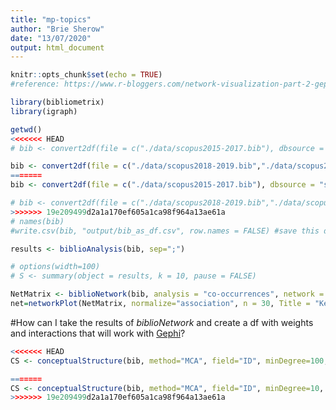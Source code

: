 ```yaml
---
title: "mp-topics"
author: "Brie Sherow"
date: "13/07/2020"
output: html_document
---
```


```r
knitr::opts_chunk$set(echo = TRUE)
#reference: https://www.r-bloggers.com/network-visualization-part-2-gephi/
```

```r
library(bibliometrix)
library(igraph)

```


```r
getwd()
<<<<<<< HEAD
# bib <- convert2df(file = c("./data/scopus2015-2017.bib"), dbsource = "scopus", format = "bibtex") # Convert to a bibliometric data frame

bib <- convert2df(file = c("./data/scopus2018-2019.bib","./data/scopus2015-2017.bib", "./data/scopus2011-2014.bib","./data/scopus2006-2010.bib", "./data/scopus1999-2005.bib","./data/scopus1970-1998.bib"), dbsource = "scopus", format = "bibtex") # Convert to a bibliometric data frame
=======
bib <- convert2df(file = c("./data/scopus2015-2017.bib"), dbsource = "scopus", format = "bibtex") # Convert to a bibliometric data frame

# bib <- convert2df(file = c("./data/scopus2018-2019.bib","./data/scopus2015-2017.bib", "./data/scopus2011-2014.bib","./data/scopus2006-2010.bib", "./data/scopus1999-2005.bib","./data/scopus1970-1998.bib"), dbsource = "scopus", format = "bibtex") # Convert to a bibliometric data frame
>>>>>>> 19e209499d2a1a170ef605a1ca98f964a13ae61a
# names(bib)
#write.csv(bib, "output/bib_as_df.csv", row.names = FALSE) #save this data frame as a csv file
```

```r
results <- biblioAnalysis(bib, sep=";")

# options(width=100)
# S <- summary(object = results, k = 10, pause = FALSE)
```

```r
NetMatrix <- biblioNetwork(bib, analysis = "co-occurrences", network = "keywords", sep = ";")
net=networkPlot(NetMatrix, normalize="association", n = 30, Title = "Keyword Co-occurrences", type = "fruchterman", size.cex=TRUE, size=20, remove.multiple=F, edgesize = 10, labelsize=3,label.cex=TRUE,label.n=30,edges.min=2)

```
#How can I take the results of *biblioNetwork* and create a df with weights and interactions that will work with [Gephi](https://www.r-bloggers.com/network-visualization-part-2-gephi/)?

```r
<<<<<<< HEAD
CS <- conceptualStructure(bib, method="MCA", field="ID", minDegree=100, clust="auto", stemming=FALSE, labelsize=8, documents=20)

=======
CS <- conceptualStructure(bib, method="MCA", field="ID", minDegree=10, clust=5, stemming=FALSE, labelsize=8,documents=20)
>>>>>>> 19e209499d2a1a170ef605a1ca98f964a13ae61a
```



